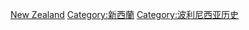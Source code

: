 {{catmore}}
{{Commonscat|History of New Zealand}}
[[Category:大洋洲各国历史|New Zealand]]
[[Category:新西蘭|Category:新西蘭]]
[[Category:波利尼西亚历史|Category:波利尼西亚历史]]